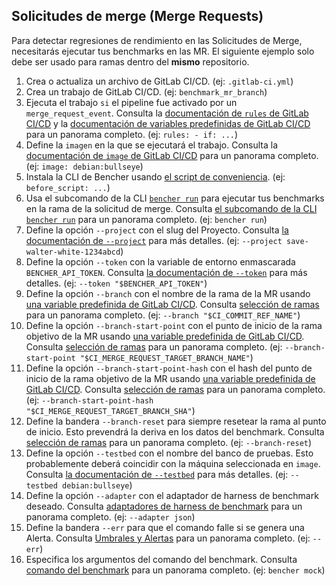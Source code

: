 
## Solicitudes de merge (Merge Requests)

Para detectar regresiones de rendimiento en las Solicitudes de Merge, necesitarás ejecutar tus benchmarks en las MR.
El siguiente ejemplo solo debe ser usado para ramas dentro del **mismo** repositorio.

<MergeRequestsCode />

1. Crea o actualiza un archivo de GitLab CI/CD.
   (ej: `.gitlab-ci.yml`)
2. Crea un trabajo de GitLab CI/CD.
   (ej: `benchmark_mr_branch`)
3. Ejecuta el trabajo `si` el pipeline fue activado por un `merge_request_event`.
   Consulta la [documentación de `rules` de GitLab CI/CD][gitlab ci cd rules]
   y la [documentación de variables predefinidas de GitLab CI/CD][gitlab ci cd redefined variables] para un panorama completo.
   (ej: `rules: - if: ...`)
4. Define la `imagen` en la que se ejecutará el trabajo.
   Consulta la [documentación de `image` de GitLab CI/CD][gitlab ci cd image]
   para un panorama completo.
   (ej: `image: debian:bullseye`)
5. Instala la CLI de Bencher usando [el script de conveniencia][install bencher cli].
   (ej: `before_script: ...`)
6. Usa el subcomando de la CLI <code><a href="/es/docs/explanation/bencher-run/">bencher run</a></code>
   para ejecutar tus benchmarks en la rama de la solicitud de merge.
   Consulta [el subcomando de la CLI `bencher run`][bencher run] para un panorama completo.
   (ej: `bencher run`)
7. Define la opción `--project` con el slug del Proyecto.
   Consulta [la documentación de `--project`][project option] para más detalles.
   (ej: `--project save-walter-white-1234abcd`)
8. Define la opción `--token` con la variable de entorno enmascarada `BENCHER_API_TOKEN`.
   Consulta [la documentación de `--token`][token option] para más detalles.
   (ej: `--token "$BENCHER_API_TOKEN"`)
9. Define la opción `--branch` con el nombre de la rama de la MR usando
   [una variable predefinida de GitLab CI/CD][branch selection branch].
   Consulta [selección de ramas](/es/docs/explanation/branch-selection/#--branch-branch) para un panorama completo.
   (ej: `--branch "$CI_COMMIT_REF_NAME"`)
10. Define la opción `--branch-start-point` con el punto de inicio de la rama objetivo de la MR usando
    [una variable predefinida de GitLab CI/CD][gitlab ci cd redefined variables].
    Consulta [selección de ramas][branch selection start point] para un panorama completo.
    (ej: `--branch-start-point "$CI_MERGE_REQUEST_TARGET_BRANCH_NAME"`)
11. Define la opción `--branch-start-point-hash` con el hash del punto de inicio de la rama objetivo de la MR usando
    [una variable predefinida de GitLab CI/CD][gitlab ci cd redefined variables].
    Consulta [selección de ramas][branch selection start point hash] para un panorama completo.
    (ej: `--branch-start-point-hash "$CI_MERGE_REQUEST_TARGET_BRANCH_SHA"`)
12. Define la bandera `--branch-reset` para siempre resetear la rama al punto de inicio.
    Esto prevendrá la deriva en los datos del benchmark.
    Consulta [selección de ramas][branch selection branch reset] para un panorama completo.
    (ej: `--branch-reset`)
13. Define la opción `--testbed` con el nombre del banco de pruebas.
    Esto probablemente deberá coincidir con la máquina seleccionada en `image`.
    Consulta [la documentación de `--testbed`][testbed option] para más detalles.
    (ej: `--testbed debian:bullseye`)
14. Define la opción `--adapter` con el adaptador de harness de benchmark deseado.
    Consulta [adaptadores de harness de benchmark][adapters] para un panorama completo.
    (ej: `--adapter json`)
15. Define la bandera `--err` para que el comando falle si se genera una Alerta.
    Consulta [Umbrales y Alertas][alerts] para un panorama completo.
    (ej: `--err`)
16. Especifica los argumentos del comando del benchmark.
    Consulta [comando del benchmark][command argument] para un panorama completo.
    (ej: `bencher mock`)

[gitlab ci cd rules]: https://docs.gitlab.com/ee/ci/jobs/job_control.html#common-if-clauses-for-rules
[gitlab ci cd redefined variables]: https://docs.gitlab.com/ee/ci/variables/predefined_variables.html
[gitlab ci cd image]: https://docs.gitlab.com/ee/ci/yaml/index.html#image

[install bencher cli]: /es/docs/how-to/install-cli/#install-cli-with-script
[bencher run]: /es/docs/explanation/bencher-run/
[project option]: /es/docs/explanation/bencher-run/#--project-project
[token option]: /es/docs/explanation/bencher-run/#--token-token
[branch selection branch]: /es/docs/explanation/branch-selection/#--branch-branch
[branch selection start point]: /es/docs/explanation/branch-selection/#--branch-start-point-branch
[branch selection start point hash]: /es/docs/explanation/branch-selection/#--branch-start-point-hash-hash
[branch selection branch reset]: /es/docs/explanation/branch-selection/#--branch-reset
[testbed option]: /es/docs/explanation/bencher-run/#--testbed-testbed
[adapters]: /es/docs/explanation/adapters/
[alerts]: /es/docs/explanation/thresholds/#alerts
[command argument]: /es/docs/explanation/bencher-run/#benchmark-command